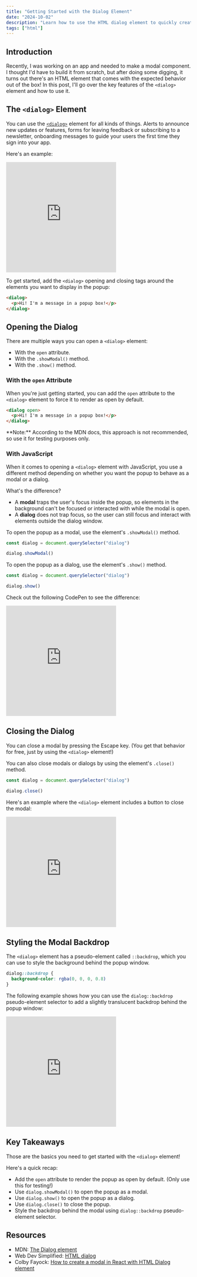 ```yaml
---
title: "Getting Started with the Dialog Element"
date: "2024-10-02"
description: "Learn how to use the HTML dialog element to quickly create modals and popup windows."
tags: ["html"]
---
```


## Introduction

Recently, I was working on an app and needed to make a modal component. I thought I'd have to build it from scratch, but after doing some digging, it turns out there's an HTML element that comes with the expected behavior out of the box! In this post, I'll go over the key features of the `<dialog>` element and how to use it.

## The `<dialog>` Element

You can use the [`<dialog>`](https://developer.mozilla.org/en-US/docs/Web/HTML/Element/dialog) element for all kinds of things. Alerts to announce new updates or features, forms for leaving feedback or subscribing to a newsletter, onboarding messages to guide your users the first time they sign into your app.

Here's an example:

<iframe height="300" style={{width: "100%"}} scrolling="no" title="Dialog Element Example" src="https://codepen.io/meganesu/embed/XWvXvap?default-tab=result" frameborder="no" loading="lazy" allowtransparency="true" allowfullscreen="true">
  See the Pen <a href="https://codepen.io/meganesu/pen/XWvXvap">
  Dialog Element Example</a> by Megan Sullivan (<a href="https://codepen.io/meganesu">@meganesu</a>)
  on <a href="https://codepen.io">CodePen</a>.
</iframe>

To get started, add the `<dialog>` opening and closing tags around the elements you want to display in the popup:

```html
<dialog>
  <p>Hi! I'm a message in a popup box!</p>
</dialog>
```

## Opening the Dialog

There are multiple ways you can open a `<dialog>` element:
- With the `open` attribute.
- With the `.showModal()` method.
- With the `.show()` method.

### With the `open` Attribute

When you're just getting started, you can add the `open` attribute to the `<dialog>` element to force it to render as open by default.

```html
<dialog open>
  <p>Hi! I'm a message in a popup box!</p>
</dialog>
```

<CalloutBox>
**Note:** According to the MDN docs, this approach is not recommended, so use it for testing purposes only.
</CalloutBox>

### With JavaScript

When it comes to opening a `<dialog>` element with JavaScript, you use a different method depending on whether you want the popup to behave as a modal or a dialog.

What's the difference?

- A **modal** traps the user's focus inside the popup, so elements in the background can't be focused or interacted with while the modal is open.
- A **dialog** does not trap focus, so the user can still focus and interact with elements outside the dialog window.

To open the popup as a modal, use the element's `.showModal()` method.

```js
const dialog = document.querySelector("dialog")

dialog.showModal()
```

To open the popup as a dialog, use the element's `.show()` method.
```js
const dialog = document.querySelector("dialog")

dialog.show()
```

Check out the following CodePen to see the difference:

<iframe height="300" style={{width: "100%"}} scrolling="no" title="Modal vs. Dialog" src="https://codepen.io/meganesu/embed/MWNygBG?default-tab=result" frameborder="no" loading="lazy" allowtransparency="true" allowfullscreen="true">
  See the Pen <a href="https://codepen.io/meganesu/pen/MWNygBG">
  Modal vs. Dialog</a> by Megan Sullivan (<a href="https://codepen.io/meganesu">@meganesu</a>)
  on <a href="https://codepen.io">CodePen</a>.
</iframe>


## Closing the Dialog

You can close a modal by pressing the Escape key. (You get that behavior for free, just by using the `<dialog>` element!)

You can also close modals or dialogs by using the element's `.close()` method.

```js
const dialog = document.querySelector("dialog")

dialog.close()
```

Here's an example where the `<dialog>` element includes a button to close the modal:

<iframe height="300" style={{width: "100%"}} scrolling="no" title="Modal Example with Close Button" src="https://codepen.io/meganesu/embed/yLmOLMG?default-tab=html%2Cresult" frameborder="no" loading="lazy" allowtransparency="true" allowfullscreen="true">
  See the Pen <a href="https://codepen.io/meganesu/pen/yLmOLMG">
  Modal Example with Close Button</a> by Megan Sullivan (<a href="https://codepen.io/meganesu">@meganesu</a>)
  on <a href="https://codepen.io">CodePen</a>.
</iframe>


## Styling the Modal Backdrop

The `<dialog>` element has a pseudo-element called `::backdrop`, which you can use to style the background behind the popup window.

```css
dialog::backdrop {
  background-color: rgba(0, 0, 0, 0.8)
}
```

The following example shows how you can use the `dialog::backdrop` pseudo-element selector to add a slightly translucent backdrop behind the popup window:

<iframe height="300" style={{width: "100%"}} scrolling="no" title="Modal Example with Close Button" src="https://codepen.io/meganesu/embed/XWvdWgv?default-tab=css%2Cresult" frameborder="no" loading="lazy" allowtransparency="true" allowfullscreen="true">
  See the Pen <a href="https://codepen.io/meganesu/pen/XWvdWgv">
  Modal Example with Close Button</a> by Megan Sullivan (<a href="https://codepen.io/meganesu">@meganesu</a>)
  on <a href="https://codepen.io">CodePen</a>.
</iframe>


## Key Takeaways

Those are the basics you need to get started with the `<dialog>` element!

Here's a quick recap:

- Add the `open` attribute to render the popup as open by default. (Only use this for testing!)
- Use `dialog.showModal()` to open the popup as a modal.
- Use `dialog.show()` to open the popup as a dialog.
- Use `dialog.close()` to close the popup.
- Style the backdrop behind the modal using `dialog::backdrop` pseudo-element selector.

## Resources

- MDN: [The Dialog element](https://developer.mozilla.org/en-US/docs/Web/HTML/Element/dialog)
- Web Dev Simplified: [HTML dialog](https://blog.webdevsimplified.com/2023-04/html-dialog/)
- Colby Fayock: [How to create a modal in React with HTML Dialog element](https://spacejelly.dev/posts/how-to-create-a-modal-in-react-with-html-dialog)


